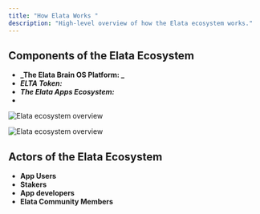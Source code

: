 ```yaml
---
title: "How Elata Works "
description: "High-level overview of how the Elata ecosystem works."
---
```


## Components of the Elata Ecosystem

- **_The Elata Brain OS Platform: _**
- **_ELTA Token:_**
- **_The Elata Apps Ecosystem:_**
- 

<img
  src="/images/elata-eco-overview-light.svg"
  alt="Elata ecosystem overview"
  className="block dark:hidden"
/>

<img
  src="/images/elata-eco-overview-dark.svg"
  alt="Elata ecosystem overview"
  className="hidden dark:block"
/>

## Actors of the Elata Ecosystem

- **App Users**
- **Stakers**
- **App developers**
- **Elata Community Members**